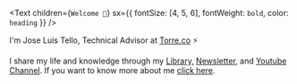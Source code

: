 <Text
  children={`Welcome 👋`}
  sx={{ fontSize: [4, 5, 6], fontWeight: `bold`, color: `heading` }}
/>

I'm Jose Luis Tello, Technical Advisor at [Torre.co](https://torre.co/) ⚡ 

I share my life and knowledge through my [Library,](/blog) [Newsletter,](https://simplificandola.substack.com/) and [Youtube Channel](https://www.youtube.com/watch?v=1LeqJTBrYfc). If you want to know more about me [click here](/about).


